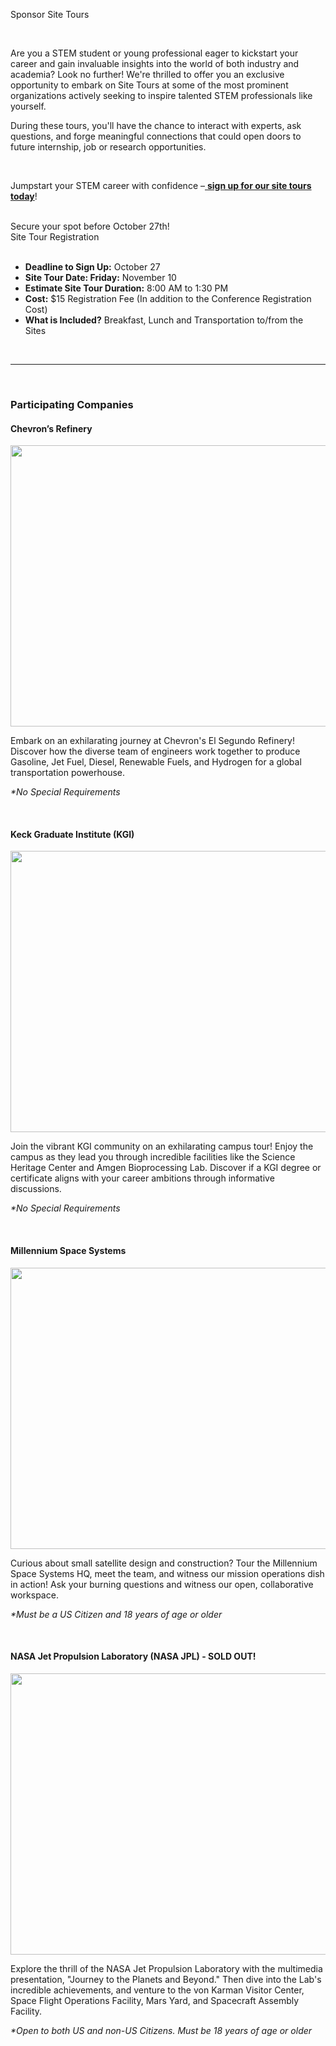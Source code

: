 
<SiteLayout title="Sponsor Site Tours">

<div className="border-b-4 border-sky border-solid pb-4 mb-4 text-center">
  <p className="text-5xl font-display font-black">Sponsor Site Tours</p>
</div>
<br />

Are you a STEM student or young professional eager to kickstart your career and
gain invaluable insights into the world of both industry and academia? Look no
further! We're thrilled to offer you an exclusive opportunity to embark on Site
Tours at some of the most prominent organizations actively seeking to inspire
talented STEM professionals like yourself.

During these tours, you'll have the chance to interact with experts, ask
questions, and forge meaningful connections that could open doors to future
internship, job or research opportunities.

<br />

Jumpstart your STEM career with confidence
–<a href="https://whova.com/portal/registration/ostem_202311/585e1mby" target="_blank">
**sign up for our site tours today**</a>!

<br />

<div className="my-2 flex flex-col items-center">
  <div className="text-purple text-2xl mb-2">
    Secure your spot before October 27th!
  </div>
  <div className="my-1 sm:mx-2">
    <CTAButton onClick="https://whova.com/portal/registration/ostem_202311/585e1mby">
      Site Tour Registration
    </CTAButton>
  </div>
</div>

<br />

- **Deadline to Sign Up:** October 27
- **Site Tour Date: Friday:** November 10
- **Estimate Site Tour Duration:** 8:00 AM to 1:30 PM
- **Cost:** $15 Registration Fee (In addition to the Conference Registration
  Cost)
- **What is Included?** Breakfast, Lunch and Transportation to/from the Sites

<br />
<hr />
<br />

<div className="text-ostem-blue">

### **Participating Companies**

</div>

#### **Chevron’s Refinery**

<Image
    className="rounded"
    src="/images/2023/2023site_tour_chevron.jpg"
    alt=""
    layout="responsive"
    width="800"
    height="450"
/>

Embark on an exhilarating journey at Chevron's El Segundo Refinery! Discover how
the diverse team of engineers work together to produce Gasoline, Jet Fuel,
Diesel, Renewable Fuels, and Hydrogen for a global transportation powerhouse.

_\*No Special Requirements_

<br />

#### **Keck Graduate Institute (KGI)**


<Image
    className="rounded"
    src="/images/2023/2023site_tour_keck.jpg"
    alt=""
    layout="responsive"
    width="800"
    height="450"
/>

Join the vibrant KGI community on an exhilarating campus tour! Enjoy the campus
as they lead you through incredible facilities like the Science Heritage Center
and Amgen Bioprocessing Lab. Discover if a KGI degree or certificate aligns with
your career ambitions through informative discussions.

_\*No Special Requirements_

<br />

#### **Millennium Space Systems**

<Image
    className="rounded"
    src="/images/2023/2023site_tour_boing.jpg"
    alt=""
    layout="responsive"
    width="800"
    height="450"
/>

Curious about small satellite design and construction? Tour the Millennium Space
Systems HQ, meet the team, and witness our mission operations dish in action!
Ask your burning questions and witness our open, collaborative workspace.

_\*Must be a US Citizen and 18 years of age or older_

<br />

#### **NASA Jet Propulsion Laboratory (NASA JPL) - SOLD OUT!**

<Image
    className="rounded"
    src="/images/2023/2023site_tour_nasa.jpg"
    alt=""
    layout="responsive"
    width="800"
    height="450"
/>

Explore the thrill of the NASA Jet Propulsion Laboratory with the multimedia
presentation, "Journey to the Planets and Beyond." Then dive into the Lab's
incredible achievements, and venture to the von Karman Visitor Center, Space
Flight Operations Facility, Mars Yard, and Spacecraft Assembly Facility.

_\*Open to both US and non-US Citizens. Must be 18 years of age or older_

<br />

</SiteLayout>
